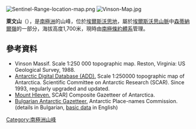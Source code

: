 {{coord|78|01|53.3|S|85|21|58|W|display=title}}

[[Image:Sentinel-Range-location-map.png|thumb]]
[[Image:Vinson-Map.jpg|thumb]]

'''萊文山'''（{{lang-en|Mount Hleven}}），是[[南極洲|南極洲]]的山峰，位於[[埃爾斯沃思地|埃爾斯沃思地]]，屬於[[埃爾斯沃思山脈|埃爾斯沃思山脈]]中[[森蒂納爾嶺|森蒂納爾嶺]]的一部分，海拔高度1,700米，現時由[[南極條約體系|南極條約體系]]管理。

==參考資料==
* Vinson Massif.  Scale 1:250 000 topographic map.  Reston, Virginia: US Geological Survey, 1988.
* [http://www.add.scar.org Antarctic Digital Database (ADD).] {{Wayback|url=http://www.add.scar.org/ |date=20170305000653 }} Scale 1:250000 topographic map of Antarctica. Scientific Committee on Antarctic Research (SCAR). Since 1993, regularly upgraded and updated.
* [http://data.aad.gov.au/aadc/gaz/scar/display_name.cfm?gaz_id=137804 Mount Hleven.] {{Wayback|url=http://data.aad.gov.au/aadc/gaz/scar/display_name.cfm?gaz_id=137804 |date=20140203105935 }} SCAR] Composite Gazetteer of Antarctica.
* [http://apcbg.org/gazet-bg.doc Bulgarian Antarctic Gazetteer.] {{Wayback|url=http://apcbg.org/gazet-bg.doc |date=20131012104624 }} Antarctic Place-names Commission. (details in Bulgarian, [http://apcbg.org/gazet.htm basic data] {{Wayback|url=http://apcbg.org/gazet.htm |date=20160304071225 }} in English)

{{DEFAULTSORT:Mount Hleven}}
[[Category:南極洲山峰|Category:南極洲山峰]]


{{EllsworthLand-geo-stub}}